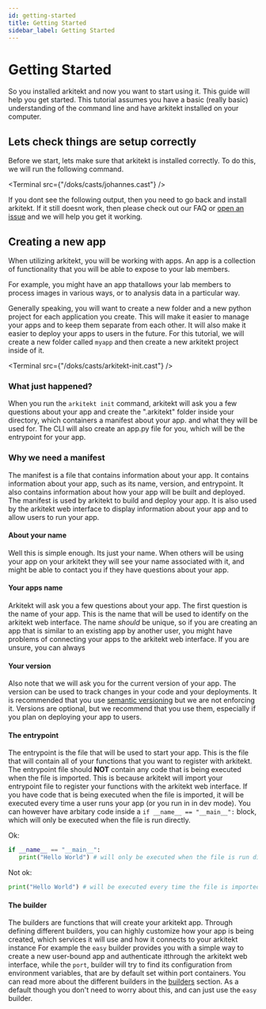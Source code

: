 ```yaml
---
id: getting-started
title: Getting Started
sidebar_label: Getting Started
---
```



# Getting Started

So you installed arkitekt and now you want to start using it. This guide will help you get started.
This tutorial assumes you have a basic (really basic) understanding of the command line
and have arkitekt installed on your computer.

## Lets check things are setup correctly

Before we start, lets make sure that arkitekt is installed correctly. To do this, we will
run the following command.

<Terminal src={"/doks/casts/johannes.cast"} />

If you dont see the following output, then you need to go back and install arkitekt. If it still
doesnt work, then please check out our FAQ or [open an issue]("https://github.com/jhnnsrs/arkitekt/issues/new") and
we will help you get it working.

## Creating a new app

When utilizing arkitekt, you will be working with apps. An app is a collection of functionality
that you will be able to expose to your lab members.

For example, you might have an app thatallows your lab members to process images in various ways, or to analysis data in a particular
way.

Generally speaking, you will want to create a new folder and a new python project for each application
you create. This will make it easier to manage your apps and to keep them separate from each other.
It will also make it easier to deploy your apps to users in the future. For this tutorial, we will
create a new folder called `myapp` and then create a new arkitekt project inside of it.

<Terminal src={"/doks/casts/arkitekt-init.cast"} />

### What just happened?

When you run the `arkitekt init` command, arkitekt will ask you a few questions about your app and create
the ".arkitekt" folder inside your directory, which containers a manifest about your app.
and what they will be used for. The CLI will also create an app.py file for you, which will be the entrypoint
for your app.

### Why we need a manifest

The manifest is a file that contains information about your app. It contains information about your app,
such as its name, version, and entrypoint. It also contains information about how your app will be built
and deployed. The manifest is used by arkitekt to build and deploy your app. It is also used by the arkitekt
web interface to display information about your app and to allow users to run your app.

#### About your name

Well this is simple enough. Its just your name. When others will be using your app on your arkitekt they will
see your name associated with it, and might be able to contact you if they have questions about your app.

#### Your apps name

Arkitekt will ask you a few questions about your app. The first question is the name of your app.
This is the name that will be used to identify on the arkitekt web interface. The name _should_ be
unique, so if you are creating an app that is similar to an existing app by another user, you might have
problems of connecting your apps to the arkitekt web interface. If you are unsure, you can always

#### Your version

Also note that we will ask you for the current version of your app. The version can be used to track changes
in your code and your deployments. It is recommended that you use [semantic versioning](https://semver.org/)
but we are not enforcing it. Versions are optional, but we recommend that you use them, especially if you plan
on deploying your app to users.

#### The entrypoint

The entrypoint is the file that will be used to start your app. This is the file that will contain all of your
functions that you want to register with arkitekt. The entrypoint file should **NOT** contain any code that is being
executed when the file is imported. This is because arkitekt will import your entrypoint file to register your
functions with the arkitekt web interface. If you have code that is being executed when the file is imported, it will
be executed every time a user runs your app (or you run in in dev mode). You can however have arbitary code inside
a `if __name__ == "__main__":` block, which will only be executed when the file is run directly.

Ok:

```python
if __name__ == "__main__":
   print("Hello World") # will only be executed when the file is run directly
```

Not ok:

```python
print("Hello World") # will be executed every time the file is imported
```

#### The builder

The builders are functions that will create your arkitekt app. Through defining different builders, you can
highly customize how your app is being created, which services it will use and how it connects to your arkitekt instance
For example the `easy` builder provides you with a simple way to create a new user-bound app and
authenticate itthrough the arkitekt web interface, while the `port`, builder will try to find its configuration from environment variables,
that are by default set within port containers. You can read more about the different builders in the [builders](/docs/builders) section.
As a default though you don't need to worry about this, and can just use the `easy` builder.
